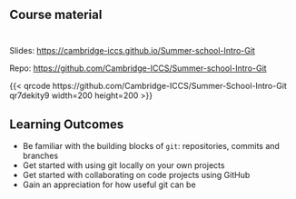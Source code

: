 ## Course material

::: {style="margin-top: 3em;"}
Slides: [https://cambridge-iccs.github.io/Summer-school-Intro-Git](https://cambridge-iccs.github.io/Summer-school-Intro-Git)

Repo: [https://github.com/Cambridge-ICCS/Summer-school-Intro-Git](https://github.com/Cambridge-ICCS/Summer-school-Intro-Git)

::: {.column-margin style="text-align: left;"}
{{< qrcode https://github.com/Cambridge-ICCS/Summer-School-Intro-Git qr7dekity9 width=200 height=200 >}}
:::

:::

## Learning Outcomes

::: %{.incremental}
- Be familiar with the building blocks of `git`: repositories, commits and branches
- Get started with using git locally on your own projects
- Get started with collaborating on code projects using GitHub
- Gain an appreciation for how useful git can be
:::

